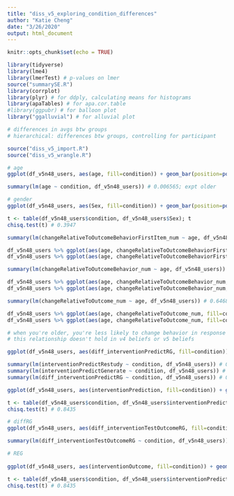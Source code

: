 ```yaml
---
title: "diss_v5_exploring_condition_differences"
author: "Katie Cheng"
date: "3/26/2020"
output: html_document
---
```



```r
knitr::opts_chunk$set(echo = TRUE)

library(tidyverse)
library(lme4)
library(lmerTest) # p-values on lmer
source("summarySE.R")
library(corrplot)
library(plyr) # for ddply, calculating means for histograms
library(apaTables) # for apa.cor.table
#library(ggpubr) # for balloon plot
library("ggalluvial") # for alluvial plot

# differences in avgs btw groups
# hierarchical: differences btw groups, controlling for participant
```

```r

source("diss_v5_import.R")
source("diss_v5_wrangle.R")
```

```r

# age
ggplot(df_v5n48_users, aes(age, fill=condition)) + geom_bar(position=position_dodge()) 

summary(lm(age ~ condition, df_v5n48_users)) # 0.006565; expt older

# gender
ggplot(df_v5n48_users, aes(Sex, fill=condition)) + geom_bar(position=position_dodge()) 

t <- table(df_v5n48_users$condition, df_v5n48_users$Sex); t
chisq.test(t) # 0.3947
```

```r

summary(lm(changeRelativeToOutcomeBehaviorFirstItem_num ~ age, df_v5n48_users)) # 0.493

df_v5n48_users %>% ggplot(aes(age, changeRelativeToOutcomeBehaviorFirstItem_num, fill=condition, color=condition)) + geom_jitter(width=.1, height=.1) + geom_smooth(method=lm)
df_v5n48_users %>% ggplot(aes(age, changeRelativeToOutcomeBehaviorFirstItem_num, fill=condition, color=condition)) + geom_jitter(width=.1, height=.1) + geom_smooth(method=loess)

summary(lm(changeRelativeToOutcomeBehavior_num ~ age, df_v5n48_users)) # 0.09352; older, less consistent (trend)

df_v5n48_users %>% ggplot(aes(age, changeRelativeToOutcomeBehavior_num, fill=condition, color=condition)) + geom_jitter(width=.1, height=.1) + geom_smooth(method=lm)
df_v5n48_users %>% ggplot(aes(age, changeRelativeToOutcomeBehavior_num, fill=condition, color=condition)) + geom_jitter(width=.1, height=.1) + geom_smooth(method=loess)

summary(lm(changeRelativeToOutcome_num ~ age, df_v5n48_users)) # 0.6468

df_v5n48_users %>% ggplot(aes(age, changeRelativeToOutcome_num, fill=condition, color=condition)) + geom_jitter(width=.1, height=.1) + geom_smooth(method=lm)
df_v5n48_users %>% ggplot(aes(age, changeRelativeToOutcome_num, fill=condition, color=condition)) + geom_jitter(width=.1, height=.1) + geom_smooth(method=loess)

# when you're older, you're less likely to change behavior in response to feedback...?
# this relationship doesn't hold in v4 beliefs or v5 beliefs

```


```r

ggplot(df_v5n48_users, aes(diff_interventionPredictRG, fill=condition)) + geom_bar(position=position_dodge()) 

summary(lm(interventionPredictRestudy ~ condition, df_v5n48_users)) # 0.656
summary(lm(interventionPredictGenerate ~ condition, df_v5n48_users)) # 0.415
summary(lm(diff_interventionPredictRG ~ condition, df_v5n48_users)) # 0.753


```

```r
 
ggplot(df_v5n48_users, aes(interventionPrediction, fill=condition)) + geom_bar(position=position_dodge()) 

t <- table(df_v5n48_users$condition, df_v5n48_users$interventionPrediction); t
chisq.test(t) # 0.8435

```

```r

# diffRG
ggplot(df_v5n48_users, aes(diff_interventionTestOutcomeRG, fill=condition)) + geom_bar(position=position_dodge()) 

summary(lm(diff_interventionTestOutcomeRG ~ condition, df_v5n48_users)) # 0.2931

```


```r

# REG
 
ggplot(df_v5n48_users, aes(interventionOutcome, fill=condition)) + geom_bar(position=position_dodge()) 

t <- table(df_v5n48_users$condition, df_v5n48_users$interventionPrediction); t
chisq.test(t) # 0.8435


```

